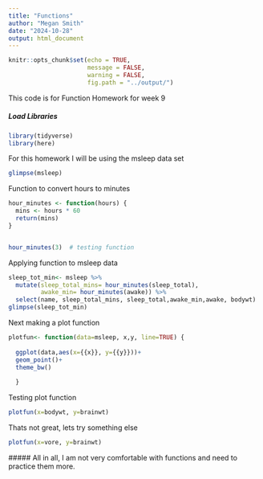 ```yaml
---
title: "Functions"
author: "Megan Smith"
date: "2024-10-28"
output: html_document
---
```


```r
knitr::opts_chunk$set(echo = TRUE,
                      message = FALSE,
                      warning = FALSE,
                      fig.path = "../output/")
```

This code is for Function Homework for week 9

##### Load Libraries
```r
library(tidyverse)
library(here)
```

For this homework I will be using the msleep data set

```r
glimpse(msleep)
```
 Function to convert hours to minutes
```r
hour_minutes <- function(hours) {
  mins <- hours * 60
  return(mins)
}


hour_minutes(3)  # testing function
```

 Applying function to msleep data
```r
sleep_tot_min<- msleep %>% 
  mutate(sleep_total_mins= hour_minutes(sleep_total),
         awake_min= hour_minutes(awake)) %>% 
  select(name, sleep_total_mins, sleep_total,awake_min,awake, bodywt)
glimpse(sleep_tot_min)
```
 Next making a plot function 
```r
plotfun<- function(data=msleep, x,y, line=TRUE) {
  
  ggplot(data,aes(x={{x}}, y={{y}}))+
  geom_point()+
  theme_bw()
    
  }
```
 
 Testing plot function
```r
plotfun(x=bodywt, y=brainwt)
```
Thats not great, lets try something else
```r
plotfun(x=vore, y=brainwt)
```
 
 
 
 ##### All in all, I am not very comfortable with functions and need to practice them more. 
 
 
 
 
 